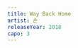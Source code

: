 ```yaml
---
title: Way Back Home
artist: 숀
releaseYear: 2018
capo: 3
---
```


<ScoreWrapper>
  <ScorePhrase
    phrase={{
      lyrics: '멈춘 시간 속 잠든 너를 찾아가',
      chordList: [
        { name: 'Gm', position: 0 },
        { name: 'E[', position: 6 },
        { name: 'F', position: 11 },
        { name: 'B[', position: 16 },
      ],
    }}
  />
  <ScorePhrase
    phrase={{
      lyrics: '아무리 막아도 결국 너의 곁인 걸',
      chordList: [
        { name: 'Gm', position: 1 },
        { name: 'E[', position: 6 },
        { name: 'F', position: 11 },
        { name: 'B[', position: 17 },
      ],
    }}
  />
  <ScorePhrase
    phrase={{
      lyrics: '길고 긴 여행을 끝내 이젠 돌아가',
      chordList: [
        { name: 'Gm', position: 3 },
        { name: 'E[', position: 9 },
        { name: 'F', position: 12 },
        { name: 'B[', position: 17 },
      ],
    }}
  />
  <ScorePhrase
    phrase={{
      lyrics: '너라는 집으로 지금 다시 way back home',
      chordList: [
        { name: 'Gm', position: 1 },
        { name: 'E[', position: 6 },
        { name: 'F', position: 11 },
        { name: 'B[', position: 23 },
      ],
    }}
  />
  <ScorePhrase
    phrase={{
      chordList: [
        { name: 'Gm', position: 0 },
        { name: 'E[', position: 4 },
        { name: 'F', position: 8 },
        { name: 'B[', position: 12 },
        { name: 'Gm', position: 16 },
        { name: 'E[', position: 20 },
        { name: 'F', position: 24 },
        { name: 'B[', position: 28 },
      ],
    }}
  />
  <ScorePhrase
    phrase={{
      chordList: [
        { name: 'Gm', position: 0 },
        { name: 'E[', position: 4 },
        { name: 'F', position: 8 },
        { name: 'B[', position: 12 },
        { name: 'Gm', position: 16 },
        { name: 'E[', position: 20 },
        { name: 'F', position: 24 },
        { name: 'B[', position: 28 },
      ],
    }}
  />
  <ScorePhrase
    phrase={{
      lyrics: ' 아무리 힘껏 닫아도 다시 열린 서랍 같아',
      chordList: [
        { name: 'Gm', position: 0 },
        { name: 'E[', position: 5 },
        { name: 'F', position: 10 },
        { name: 'B[', position: 15 },
      ],
    }}
  />
  <ScorePhrase
    phrase={{
      lyrics: ' 하늘로 높이 날린 넌 자꾸 내게 되돌아와',
      chordList: [
        { name: 'Gm', position: 0 },
        { name: 'E[', position: 5 },
        { name: 'F', position: 12 },
        { name: 'B[', position: 16 },
      ],
    }}
  />
  <ScorePhrase
    phrase={{
      lyrics: ' 힘들게 삼킨 이별도 다 그대로인 걸, 걸, 걸 (걸, 걸, 걸, 걸)',
      chordList: [
        { name: 'Gm', position: 0 },
        { name: 'E[', position: 5 },
        { name: 'F', position: 11 },
        { name: 'B[', position: 14 },
        { name: 'Gm', position: 18 },
        { name: 'E[', position: 22 },
        { name: 'F', position: 26 },
        { name: 'B[', position: 30 },
      ],
    }}
  />
  <ScorePhrase
    phrase={{
      lyrics: '수없이 떠난 길 위에서 난 너를 발견하고',
      chordList: [
        { name: 'Gm', position: 4 },
        { name: 'E[', position: 10 },
        { name: 'F', position: 16 },
        { name: 'B[', position: 22 },
      ],
    }}
  />
  <ScorePhrase
    phrase={{
      lyrics: '비우려 했던 맘은 또 이렇게 너로 차올라',
      chordList: [
        { name: 'Gm', position: 1 },
        { name: 'E[', position: 6 },
        { name: 'F', position: 10 },
        { name: 'B[', position: 15 },
      ],
    }}
  />
  <ScorePhrase
    phrase={{
      lyrics: '발걸음의 끝에 늘 네가 부딪혀',
      chordList: [
        { name: 'Gm', position: 1 },
        { name: 'E[', position: 5 },
        { name: 'F', position: 10 },
        { name: 'B[', position: 15 },
      ],
    }}
  />
  <ScorePhrase
    phrase={{
      lyrics: '그만,      그만',
      chordList: [
        { name: 'Gm', position: 1 },
        { name: 'E[', position: 5 },
        { name: 'F', position: 10 },
        { name: 'B[', position: 15 },
      ],
    }}
  />
  <ScorePhrase
    phrase={{
      lyrics: '멈춘 시간 속 잠든 너를 찾아가',
      chordList: [
        { name: 'Gm', position: 0 },
        { name: 'E[', position: 6 },
        { name: 'F', position: 11 },
        { name: 'B[', position: 16 },
      ],
    }}
  />
  <ScorePhrase
    phrase={{
      lyrics: '아무리 막아도 결국 너의 곁인 걸',
      chordList: [
        { name: 'Gm', position: 1 },
        { name: 'E[', position: 6 },
        { name: 'F', position: 11 },
        { name: 'B[', position: 17 },
      ],
    }}
  />
  <ScorePhrase
    phrase={{
      lyrics: '길고 긴 여행을 끝내 이젠 돌아가',
      chordList: [
        { name: 'Gm', position: 3 },
        { name: 'E[', position: 9 },
        { name: 'F', position: 12 },
        { name: 'B[', position: 17 },
      ],
    }}
  />
  <ScorePhrase
    phrase={{
      lyrics: '너라는 집으로 지금 다시 way back home',
      chordList: [
        { name: 'Gm', position: 1 },
        { name: 'E[', position: 6 },
        { name: 'F', position: 11 },
        { name: 'B[', position: 23 },
      ],
    }}
  />
  <ScorePhrase
    phrase={{
      chordList: [
        { name: 'Gm', position: 0 },
        { name: 'E[', position: 4 },
        { name: 'F', position: 8 },
        { name: 'B[', position: 12 },
        { name: 'Gm', position: 16 },
        { name: 'E[', position: 20 },
        { name: 'F', position: 24 },
        { name: 'B[', position: 28 },
      ],
    }}
  />
  <ScorePhrase
    phrase={{
      chordList: [
        { name: 'Gm', position: 0 },
        { name: 'E[', position: 4 },
        { name: 'F', position: 8 },
        { name: 'B[', position: 12 },
        { name: 'Gm', position: 16 },
        { name: 'E[', position: 20 },
        { name: 'F', position: 24 },
        { name: 'B[', position: 28 },
      ],
    }}
  />
  <ScorePhrase
    phrase={{
      lyrics: '조용히 잠든 방을 열어 기억을 꺼내 들어',
      chordList: [
        { name: 'Gm', position: 4 },
        { name: 'E[', position: 11 },
        { name: 'F', position: 14 },
        { name: 'B[', position: 21 },
      ],
    }}
  />
  <ScorePhrase
    phrase={{
      lyrics: '부서진 시간 위에서 선명히 너는 떠올라',
      chordList: [
        { name: 'Gm', position: 4 },
        { name: 'E[', position: 9 },
        { name: 'F', position: 15 },
        { name: 'B[', position: 20 },
      ],
    }}
  />
  <ScorePhrase
    phrase={{
      lyrics: '길 잃은 맘 속에 널 가둔 채 살아',
      chordList: [
        { name: 'Gm', position: 2 },
        { name: 'E[', position: 8 },
        { name: 'F', position: 12 },
        { name: 'B[', position: 18 },
      ],
    }}
  />
  <ScorePhrase
    phrase={{
      lyrics: '그만,      그만',
      chordList: [
        { name: 'Gm', position: 1 },
        { name: 'E[', position: 5 },
        { name: 'F', position: 10 },
        { name: 'B[', position: 15 },
      ],
    }}
  />
  <ScorePhrase
    phrase={{
      lyrics: '멈춘 시간 속 잠든 너를 찾아가',
      chordList: [
        { name: 'Gm', position: 0 },
        { name: 'E[', position: 6 },
        { name: 'F', position: 11 },
        { name: 'B[', position: 16 },
      ],
    }}
  />
  <ScorePhrase
    phrase={{
      lyrics: '아무리 막아도 결국 너의 곁인 걸',
      chordList: [
        { name: 'Gm', position: 1 },
        { name: 'E[', position: 6 },
        { name: 'F', position: 11 },
        { name: 'B[', position: 17 },
      ],
    }}
  />
  <ScorePhrase
    phrase={{
      lyrics: '길고 긴 여행을 끝내 이젠 돌아가',
      chordList: [
        { name: 'Gm', position: 3 },
        { name: 'E[', position: 9 },
        { name: 'F', position: 12 },
        { name: 'B[', position: 17 },
      ],
    }}
  />
  <ScorePhrase
    phrase={{
      lyrics: '너라는 집으로 지금 다시 way back home',
      chordList: [
        { name: 'Gm', position: 1 },
        { name: 'E[', position: 6 },
        { name: 'F', position: 11 },
        { name: 'B[', position: 23 },
      ],
    }}
  />
  <ScorePhrase
    phrase={{
      lyrics: ' 세상을 뒤집어 찾으려 해',
      chordList: [
        { name: 'E[', position: 0 },
        { name: 'F', position: 8 },
      ],
    }}
  />
  <ScorePhrase
    phrase={{
      lyrics: ' 오직 너로 완결된 이야기를',
      chordList: [
        { name: 'Gm', position: 0 },
        { name: 'F', position: 10 },
      ],
    }}
  />
  <ScorePhrase
    phrase={{
      lyrics: ' 모든 걸 잃어도',
      chordList: [
        { name: 'F]m', position: 0 },
        { name: 'B[', position: 6 },
      ],
    }}
  />
  <ScorePhrase
    phrase={{
      lyrics: ' 난 너 하나면 돼',
      chordList: [
        { name: 'E[', position: 0 },
        { name: 'F', position: 10 },
        { name: 'B[', position: 15 },
      ],
    }}
  />
  <ScorePhrase
    phrase={{
      chordList: [
        { name: 'Gm', position: 0 },
        { name: 'E[', position: 4 },
        { name: 'F', position: 8 },
        { name: 'B[', position: 12 },
        { name: 'Gm', position: 16 },
        { name: 'E[', position: 20 },
        { name: 'F', position: 24 },
        { name: 'B[', position: 28 },
      ],
    }}
  />
  <ScorePhrase
    phrase={{
      lyrics: '빛이 다 꺼진 여기 나를 안아줘',
      chordList: [
        { name: 'Gm', position: 3 },
        { name: 'E[', position: 8 },
        { name: 'F', position: 11 },
        { name: 'B[', position: 16 },
        { name: 'Gm', position: 20 },
        { name: 'E[', position: 24 },
        { name: 'F', position: 28 },
        { name: 'B[', position: 32 },
      ],
    }}
  />
  <ScorePhrase
    phrase={{
      lyrics: '눈을 감으면 소리 없이 밀려와',
      chordList: [
        { name: 'Gm', position: 0 },
        { name: 'E[', position: 5 },
        { name: 'F', position: 10 },
        { name: 'B[', position: 15 },
      ],
    }}
  />
  <ScorePhrase
    phrase={{
      lyrics: '이 마음 그 위로 넌 또 한 겹 쌓여가',
      chordList: [
        { name: 'Gm', position: 2 },
        { name: 'E[', position: 8 },
        { name: 'F', position: 14 },
        { name: 'B[', position: 20 },
      ],
    }}
  />
  <ScorePhrase
    phrase={{
      lyrics: '내겐 그 누구도 아닌 네가 필요해',
      chordList: [
        { name: 'Gm', position: 3 },
        { name: 'E[', position: 9 },
        { name: 'F', position: 12 },
        { name: 'B[', position: 17 },
      ],
    }}
  />
  <ScorePhrase
    phrase={{
      lyrics: "돌아와 내 곁에 그날까지 I'm not done",
      chordList: [
        { name: 'Gm', position: 1 },
        { name: 'E[', position: 7 },
        { name: 'F', position: 11 },
        { name: 'B[', position: 22 },
      ],
    }}
  />
</ScoreWrapper>
